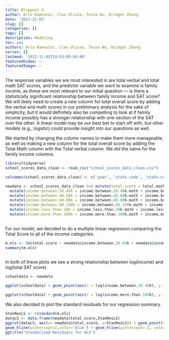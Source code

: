 ```yaml
---
title: Blogpost 4
author: Arlo Ramoutar, Cleo Ulisse, Tessa Wu, Bridget Zhang
date: '2022-11-03'
slug: []
categories: []
tags: []
description: Modeling
toc: yes
authors: Arlo Ramoutar, Cleo Ulisse, Tessa Wu, Bridget Zhang
series: []
lastmod: '2022-11-03T14:53:09-04:00'
featuredVideo: ~
featuredImage: ~
---
```


The response variables we are most interested in are total verbal and total math SAT scores, and the predictor variable we want to examine is family income, as these are most relevant to our initial question — is there a statistically significant relationship between family income and SAT score? We will likely need to create a new column for total overall score by adding the verbal and math scores in our preliminary analysis for the sake of simplicity, but it would definitely also be compelling to look at if family income possibly has a stronger relationship with one section of the SAT over the other. A linear model may be our best bet to start off with, but other models (e.g., logistic) could provide insight into our questions as well.

We started by changing the column names to make them more manageable, as well as making  a new column for the total overall score by adding the Total Math column with the Total verbal column. We did the same for the family income columns.
```r

library(tidyverse)
school_scores_data_clean <- read_csv("school_scores_data_clean.csv")

colnames(school_scores_data_clean) <- c('year', 'state.code', 'state.name', 'total.math', 'total.testtakers', 'total.verbal', 'arts.music.avggpa', 'arts.music.avgyears', 'english.avggpa', 'english.avgyears', 'foreign.languages.avggpa', 'foreign.languages.avgyears', 'mathematics.avggpa', 'mathematics.avgyears', 'natural.sciences.avggpa', 'natural.sciences.avgyears', 'social.sciences.history.avggpa', 'social.sciences.history.avgyears', 'income.between.20.40k.math', 'income.between.20.40k.testtakers','income.between.20.40k.verbal', 'income.between.40.60k.math', 'income.between.40.60k.testtakers', 'income.between.40.60k.verbal', 'income.between.60.80k.math', 'income.between.60.80k.testtakers','income.between.60.80k.verbal', 'income.between.80.100k.math','income.between.80.100k.testtakers', 'income.between.80.100k.verbal', 'income.less.than.20k.math', 'income.less.than.20k.testtakers', 'income.less.than.20k.verbal', 'income.more.than.100k.math', 'income.more.than.100k.testtakers', 'income.more.than.100k.verbal', 'gpa.aminus.math', 'gpa.aminus.testtakers', 'gpa.aminus.verbal', 'gpa.aplus.math', 'gpa.aplus.testtakers', 'gpa.aplus.verbal', 'gpa.a.math', 'gpa.a.testtakers', 'gpa.a.verbal', 'gpa.b.math', 'gpa.b.testtakers', 'gpa.b.verbal', 'gpa.c.math', 'gpa.c.testtakers', 'gpa.c.verbal', 'gpa.d.or.lower.math', 'gpa.d.or.lower.testtakers', 'gpa.d.or.lower.verbal', 'gpa.no.response.math', 'gpa.no.response.testtakers', 'gpa.no.response.verbal', 'gender.female.math','gender.female.testtakers', 'gender.female.verbal', 'gender.male.math', 'gender.male.testtakers', 'gender.male.verbal', 'score.between.200.to.300.math.females', 'score.between.200.to.300.math.males', 'score.between.200.to.300.math.total', 'score.between.200.to.300.verbal.females', 'score.between.200.to.300.verbal.males', 'score.between.200.to.300.verbal.total', 'score.between.300.to.400.math.females', 'score.between.300.to.400.math.males', 'score.between.300.to.400.math.total', 'score.between.300.to.400.verbal.females', 'score.between.300.to.400.verbal.males', 'score.between.300.to.400.verbal.total', 'score.between.400.to.500.math.females', 'score.between.400.to.500.math.males', 'score.between.400.to.500.math.total', 'score.between.400.to.500.verbal.females', 'score.between.400.to.500.verbal.males', 'score.between.400.to.500.verbal.total', 'score.between.500.to.600.math.females', 'score.between.500.to.600.math.males', 'score.between.500.to.600.math.total', 'score.between.500.to.600.verbal.females', 'score.between.500.to.600.verbal.males', 'score.between.500.to.600.verbal.total', 'score.between.600.to.700.math.females', 'score.between.600.to.700.math.males', 'score.between.600.to.700.math.total', 'score.between.600.to.700.verbal.females', 'score.between.600.to.700.verbal.males', 'score.between.600.to.700.verbal.total', 'score.between.700.to.800.math.females', 'score.between.700.to.800.math.males', 'score.between.700.to.800.math.total', 'score.between.700.to.800.verbal.females', 'score.between.700.to.800.verbal.males', 'score.between.700.to.800.verbal.total')

newdata <- school_scores_data_clean %>% mutate(total.score = total.math + total.verbal) %>% 
  mutate(income.between.20.40k = income.between.20.40k.math + income.between.20.40k.verbal) %>%
  mutate(income.between.40.60k = income.between.40.60k.math + income.between.40.60k.verbal) %>%
  mutate(income.between.60.80k = income.between.60.80k.math + income.between.60.80k.verbal) %>%
  mutate(income.between.80.100k = income.between.80.100k.math + income.between.80.100k.verbal) %>%
  mutate(income.less.than.20k = income.less.than.20k.math + income.less.than.20k.verbal) %>%
  mutate(income.more.than.100k = income.more.than.100k.math + income.more.than.100k.verbal)
  
```


For our model, we decided to do a multiple linear regression comparing the Total Score to all of the income categories.
```r

m.ols <- lm(total.score ~ newdata$income.between.20.40k + newdata$income.between.40.60k + newdata$income.between.60.80k + newdata$income.between.80.100k + newdata$income.less.than.20k + newdata$income.more.than.100k, data = newdata)
summary(m.ols)
  
```

In both of these plots we see a strong relationship between log(income) and log(total SAT score).
```r
schooldata <- newdata

ggplot(schooldata) + geom_point(aes(x = log(income.between.20.40k), y = log(total.score), col = state.code)) + labs(x = "log(Income)", y = "SAT Score")
```
```r

ggplot(schooldata) + geom_point(aes(x = log(income.more.than.100k), y = log(total.score), col = state.code)) + labs(x = "log(Income)", y = "SAT Score")

```

We also decided to plot the standard residuals for our regression summary.
```r

StanResLS <- rstandard(m.ols)
dataLS <- data.frame(newdata$total.score,StanResLS)
ggplot(dataLS, aes(x= newdata$total.score, y=StanResLS)) + geom_point(size = 0.1) +
geom_hline(yintercept=2,color='blue') + geom_hline(yintercept=-2, color='blue') +
ggtitle("Standarized Residuals for OLS")
  
```

